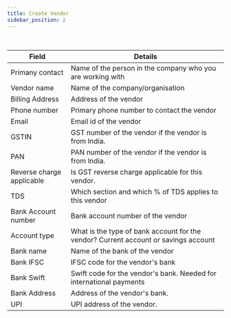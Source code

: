 ```yaml
---
title: Create Vendor
sidebar_position: 2
---
```


<Arcade
	id="EawcMqCpzBePGAK0cDCV"
/>
<br/>


| Field                     | Details                                                                             |
|---------------------------|-------------------------------------------------------------------------------------|
| Primany contact           | Name of the person in the company who you are working with                          |
| Vendor name               | Name of the company/organisation                                                    |
| Billing Address           | Address of the vendor                                                               |
| Phone number              | Primary phone number to contact the vendor                                          |
| Email                     | Email id of the vendor                                                              |
| GSTIN                     | GST number of the vendor if the vendor is from India.                               |
| PAN                       | PAN number of the vendor if the vendor is from India.                               |
| Reverse charge applicable | Is GST reverse charge applicable for this vendor.                                   |
| TDS                       | Which section and which % of TDS applies to this vendor                             |
| Bank Account number       | Bank account number of the vendor                                                   |
| Account type              | What is the type of bank account for the vendor? Current account or savings account |
| Bank name                 | Name of the bank of the vendor                                                      |
| Bank IFSC                 | IFSC code for the vendor's bank                                                     |
| Bank Swift                | Swift code for the vendor's bank. Needed for international payments                 |
| Bank Address              | Address of the vendor's bank.                                                       |
| UPI                       | UPI address of the vendor.                                                          |
